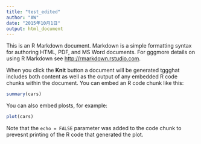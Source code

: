 ```yaml
---
title: "test_edited"
author: "AW"
date: "2015年10月1日"
output: html_document
---
```


This is an R Markdown document. Markdown is a simple formatting syntax for authoring HTML, PDF, and MS Word documents. For gggmore details on using R Markdown see <http://rmarkdown.rstudio.com>.

When you click the **Knit** button a document will be generated tggghat includes both content as well as the output of any embedded R code chunks within the document. You can embed an R code chunk like this:

```r
summary(cars)
```

You can also embed plosts, for example:

```r
plot(cars)
```

Note that the `echo = FALSE` parameter was added to the code chunk to prevesnt printing of the R code that generated the plot.
